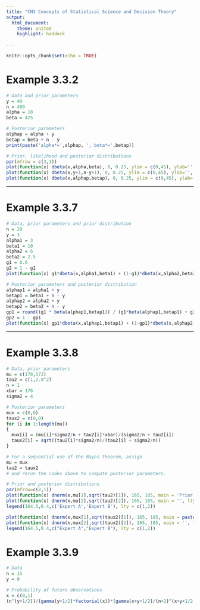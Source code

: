 ---
title: "CH3 Concepts of Statistical Science and Decision Theory"
output:
  html_document:
    theme: united
    highlight: haddock
    
---

```{r setup, include=FALSE}
knitr::opts_chunk$set(echo = TRUE)
```

# Example 3.3.2

```{r}
# Data and prior parameters
y = 40
n = 400
alpha = 18
beta = 425
```

```{r}
# Posterior parameters
alphap = alpha + y
betap = beta + n - y
print(paste('alpha*=',alphap, ', beta*=',betap))
```

```{r}
# Prior, likelihood and posterior distributions
par(mfrow = c(3,1))
plot(function(x) dbeta(x,alpha,beta), 0, 0.25, ylim = c(0,45), ylab='', xlab = expression(paste(theta)), main = expression(paste('Prior (') * paste(alpha == paste(18) * paste(', ') * paste(beta == paste(425))) * paste(')')))
plot(function(x) dbeta(x,y+1,n-y+1), 0, 0.25, ylim = c(0,45), ylab='', xlab = expression(paste(theta)), main = expression(paste('Likelihood (') * paste(alpha == paste(41) * paste(', ') * paste(beta == paste(361))) * paste(')')))
plot(function(x) dbeta(x,alphap,betap), 0, 0.25, ylim = c(0,45), ylab='', xlab = expression(paste(theta)), main = expression(paste('Posterior (') * paste(alpha == paste(58) * paste(', ') * paste(beta == paste(785))) * paste(')')))
```

---

# Example 3.3.7

```{r}
# Data, prior parameters and prior distribution
n = 20
y = 3
alpha1 = 3
beta1 = 10
alpha2 = 6
beta2 = 2.5
g1 = 0.6
g2 = 1 - g1
plot(function(x) g1*dbeta(x,alpha1,beta1) + (1-g1)*dbeta(x,alpha2,beta2), 0, 1, xlab = expression(paste(theta)), ylab = 'Probability density')
```

```{r}
# Posterior parameters and posterior distribution
alphap1 = alpha1 + y
betap1 = beta1 + n - y
alphap2 = alpha2 + y
betap2 = beta2 + n - y
gp1 = round((g1 * beta(alphap1,betap1)) / (g1*beta(alphap1,betap1) + g2 * beta(alphap2,betap2)),2)
gp2 = 1 - gp1
plot(function(x) gp1*dbeta(x,alphap1,betap1) + (1-gp1)*dbeta(x,alphap2,betap2), 0, 1, xlab = expression(paste(theta)), ylab = 'Probability density')
```

---

# Example 3.3.8

```{r}
# Data, prior parameters
mu = c(178,172)
tau2 = c(1,2.8^2)
n = 1
xbar = 176
sigma2 = 4
```

```{r}
# Posterior parameters
mux = c(0,0)
taux2 = c(0,0)
for (i in 1:length(mu))
{
  mux[i] = (mu[i]*sigma2/n + tau2[i]*xbar)/(sigma2/n + tau2[i])
  taux2[i] = sqrt((tau2[i]*sigma2/n)/(tau2[i] + sigma2/n))
}
```

```{r}
# For a sequential use of the Bayes theorem, assign
mu = mux
tau2 = taux2
# and rerun the codes above to compute posterior parameters.
```

```{r}
# Prior and posterior distributions
par(mfrow=c(2,1))
plot(function(x) dnorm(x,mu[1],sqrt(tau2)[1]), 165, 185, main = 'Prior distributions for expert A and B', lty = 1, xlab = expression(paste(theta)), ylab='')
plot(function(x) dnorm(x,mu[2],sqrt(tau2)[2]), 165, 185, main = '', lty = 2, add = TRUE)
legend(164.5,0.4,c('Expert A','Expert B'), lty = c(1,2))

plot(function(x) dnorm(x,mux[1],sqrt(taux2)[1]), 165, 185, main = paste('Posterior distributions for expert A and B (n=',n,paste(')')), lty = 1, xlab = expression(paste(theta)), ylab = '')
plot(function(x) dnorm(x,mux[2],sqrt(taux2)[2]), 165, 185, main = '', lty = 2, add = TRUE)
legend(164.5,0.4,c("Expert A","Expert B"), lty = c(1,2))
```

# Example 3.3.9

```{r}
# Data
n = 15
y = 0

# Probability of future observations
x = c(0,1)
(n^(y+1/2))/(gamma(y+1/2)*factorial(x))*(gamma(x+y+1/2)/(n+1)^(x+y+1/2))
```
